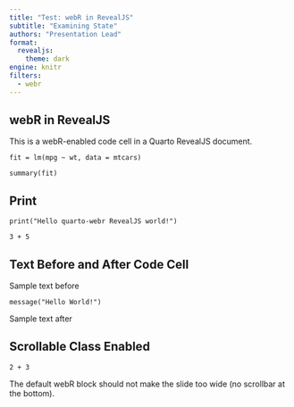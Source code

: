 ```yaml
---
title: "Test: webR in RevealJS"
subtitle: "Examining State"
authors: "Presentation Lead"
format: 
  revealjs:
    theme: dark
engine: knitr
filters:
  - webr
---
```


## webR in RevealJS 

This is a webR-enabled code cell in a Quarto RevealJS document.

```webr-r
fit = lm(mpg ~ wt, data = mtcars)

summary(fit)
```


## Print


```webr-r
print("Hello quarto-webr RevealJS world!")

3 + 5
```

## Text Before and After Code Cell

Sample text before

```webr-r
message("Hello World!")
```

Sample text after

## Scrollable Class Enabled

```webr-r
2 + 3
```

The default webR block should not make the slide too wide 
(no scrollbar at the bottom).